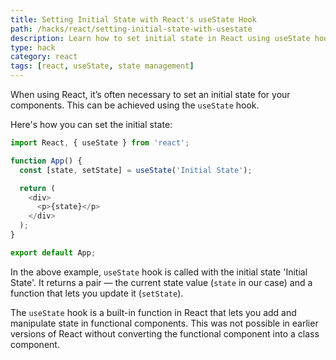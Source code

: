 ```yaml
---
title: Setting Initial State with React's useState Hook
path: /hacks/react/setting-initial-state-with-usestate
description: Learn how to set initial state in React using useState hook. This post includes snippets of code for a better understanding.
type: hack
category: react
tags: [react, useState, state management]
---
```

When using React, it’s often necessary to set an initial state for your components. This can be achieved using the `useState` hook.

Here's how you can set the initial state:

```javascript
import React, { useState } from 'react';

function App() {
  const [state, setState] = useState('Initial State');

  return (
    <div>
      <p>{state}</p>
    </div>
  );
}

export default App;
```

In the above example, `useState` hook is called with the initial state 'Initial State'. It returns a pair — the current state value (`state` in our case) and a function that lets you update it (`setState`).

The `useState` hook is a built-in function in React that lets you add and manipulate state in functional components. This was not possible in earlier versions of React without converting the functional component into a class component.